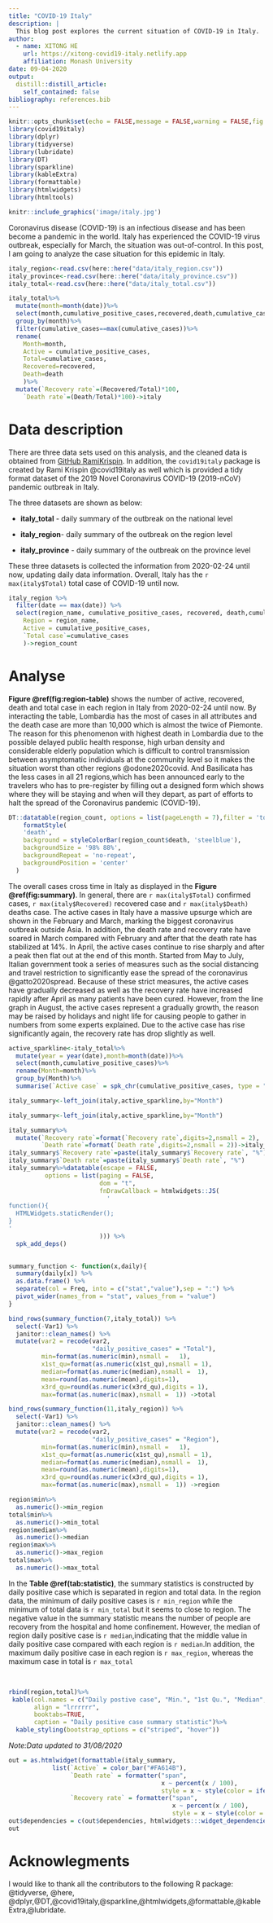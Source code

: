 ```yaml
---
title: "COVID-19 Italy"
description: |
  This blog post explores the current situation of COVID-19 in Italy.
author:
  - name: XITONG HE
    url: https://xitong-covid19-italy.netlify.app
    affiliation: Monash University
date: 09-04-2020
output:
  distill::distill_article:
    self_contained: false
bibliography: references.bib
---
```




```r
knitr::opts_chunk$set(echo = FALSE,message = FALSE,warning = FALSE,fig.align="center")
library(covid19italy)
library(dplyr)
library(tidyverse)
library(lubridate)
library(DT)
library(sparkline)
library(kableExtra)
library(formattable)
library(htmlwidgets)
library(htmltools)
```


```r
knitr::include_graphics('image/italy.jpg')
```

Coronavirus disease (COVID-19) is an infectious disease and has been become a pandemic in the world. Italy has experienced the COVID-19 virus outbreak, especially for March, the situation was out-of-control. In this post, I am going to analyze the case situation for this epidemic in Italy.\


```r
italy_region<-read.csv(here::here("data/italy_region.csv"))
italy_province<-read.csv(here::here("data/italy_province.csv"))
italy_total<-read.csv(here::here("data/italy_total.csv"))

italy_total%>%
  mutate(month=month(date))%>%
  select(month,cumulative_positive_cases,recovered,death,cumulative_cases)%>%
  group_by(month)%>%
  filter(cumulative_cases==max(cumulative_cases))%>%
  rename(
    Month=month,
    Active = cumulative_positive_cases,
    Total=cumulative_cases,
    Recovered=recovered,
    Death=death
    )%>%
  mutate(`Recovery rate`=(Recovered/Total)*100,
    `Death rate`=(Death/Total)*100)->italy
```
# Data description

There are three data sets used on this analysis, and the cleaned data is obtained from [GitHub RamiKrispin](https://github.com/RamiKrispin/covid19Italy). In addition, the `covid19italy` package is created by Rami Krispin @covid19italy as well which is provided a tidy format dataset of the 2019 Novel Coronavirus COVID-19 (2019-nCoV) pandemic outbreak in Italy.\

The three datasets are shown as below:\

-  **italy_total** - daily summary of the outbreak on the national level\

-  **italy_region**- daily summary of the outbreak on the region level\

-  **italy_province** - daily summary of the outbreak on the province level\

These three datasets is collected the information from 2020-02-24 until now, updating daily data information. Overall, Italy has the `r max(italy$Total)` total case of COVID-19 until now. \

```r
italy_region %>% 
  filter(date == max(date)) %>% 
  select(region_name, cumulative_positive_cases, recovered, death,cumulative_cases)%>% rename(
    Region = region_name,
    Active = cumulative_positive_cases,
    `Total case`=cumulative_cases
    )->region_count
```


# Analyse 

**Figure \@ref(fig:region-table)** shows the number of active, recovered, death and total case in each region in Italy from 2020-02-24 until now. By interacting the table, Lombardia has the most of cases in all attributes and the death case are more than 10,000 which is almost the twice of Piemonte. The reason for this phenomenon with highest death in Lombardia due to the possible delayed public health response, high urban density and considerable elderly population which is difficult to control transmission between asymptomatic individuals at the community level so it makes the situation worst than other regions @odone2020covid. And Basilicata has the less cases in all 21 regions,which has been announced early to the travelers who has to pre-register by filling out a designed form which shows where they will be staying and when will they depart, as part of efforts to halt the spread of the Coronavirus pandemic (COVID-19).\


```r

DT::datatable(region_count, options = list(pageLength = 7),filter = 'top')%>%
    formatStyle(
    'death',
    background = styleColorBar(region_count$death, 'steelblue'),
    backgroundSize = '98% 88%',
    backgroundRepeat = 'no-repeat',
    backgroundPosition = 'center'
  ) 
```


The overall cases cross time in Italy as displayed in the **Figure \@ref(fig:summary)**. In general, there are `r max(italy$Total)`  confirmed cases, `r max(italy$Recovered)` recovered case and `r max(italy$Death)` deaths case. The active cases in Italy have a massive upsurge which are shown in the February and March, marking the biggest coronavirus outbreak outside Asia. In addition, the death rate and recovery rate have soared in March compared with February and after that the death rate has stabilized at 14%. In April, the active cases continue to rise sharply and after a peak then flat out at the end of this month. Started from May to July, Italian government took a series of measures such as the social distancing and travel restriction to significantly ease the spread of the coronavirus @gatto2020spread. Because of these strict measures, the active cases have gradually decreased as well as the recovery rate have increased rapidly after April as many patients have been cured. However, from the line graph in August, the active cases represent a gradually growth, the reason may be raised by holidays and night life for causing people to gather in numbers from some experts explained. Due to the active case has rise significantly again, the recovery rate has drop slightly as well.\


```r

active_sparkline<-italy_total%>%
  mutate(year = year(date),month=month(date))%>%
  select(month,cumulative_positive_cases)%>%
  rename(Month=month)%>%
  group_by(Month)%>%
  summarise(`Active case` = spk_chr(cumulative_positive_cases, type = "line")) 

italy_summary<-left_join(italy,active_sparkline,by="Month")

italy_summary<-left_join(italy,active_sparkline,by="Month")

italy_summary%>%
  mutate(`Recovery rate`=format(`Recovery rate`,digits=2,nsmall = 2),
         `Death rate`=format(`Death rate`,digits=2,nsmall = 2))->italy_summary
italy_summary$`Recovery rate`=paste(italy_summary$`Recovery rate`, "%")
italy_summary$`Death rate`=paste(italy_summary$`Death rate`, "%")
italy_summary%>%datatable(escape = FALSE,
          options = list(paging = FALSE,
                         dom = "t",
                         fnDrawCallback = htmlwidgets::JS(
                           '
function(){
  HTMLWidgets.staticRender();
}
'
                         ))) %>% 
  spk_add_deps()
  
```


```r

summary_function <- function(x,daily){
  summary(daily[x]) %>% 
  as.data.frame() %>% 
  separate(col = Freq, into = c("stat","value"),sep = ":") %>% 
  pivot_wider(names_from = "stat", values_from = "value")
}

bind_rows(summary_function(7,italy_total)) %>% 
  select(-Var1) %>% 
  janitor::clean_names() %>% 
  mutate(var2 = recode(var2, 
                       "daily_positive_cases" = "Total"),
         min=format(as.numeric(min),nsmall =   1),
         x1st_qu=format(as.numeric(x1st_qu),nsmall = 1),
         median=format(as.numeric(median),nsmall =  1),
         mean=round(as.numeric(mean),digits=1),
         x3rd_qu=round(as.numeric(x3rd_qu),digits = 1),
         max=format(as.numeric(max),nsmall =  1)) ->total

bind_rows(summary_function(11,italy_region)) %>% 
  select(-Var1) %>% 
  janitor::clean_names() %>% 
  mutate(var2 = recode(var2, 
                       "daily_positive_cases" = "Region"),
         min=format(as.numeric(min),nsmall =   1),
         x1st_qu=format(as.numeric(x1st_qu),nsmall = 1),
         median=format(as.numeric(median),nsmall =  1),
         mean=round(as.numeric(mean),digits=1),
         x3rd_qu=round(as.numeric(x3rd_qu),digits = 1),
         max=format(as.numeric(max),nsmall =  1)) ->region

region$min%>%
  as.numeric()->min_region
total$min%>%
  as.numeric()->min_total
region$median%>%
  as.numeric()->median
region$max%>%
  as.numeric()->max_region
total$max%>%
  as.numeric()->max_total
```

In the **Table \@ref(tab:statistic)**, the summary statistics is constructed by daily positive case which is separated in region and total data. In  the region data, the minimum of daily positive cases is `r min_region` while the minimum of total data is `r min_total` but it seems to close to region. The negative value in the summary statistic means the number of people are recovery from the hospital and home confinement. However, the median of region daily positive case is `r median`,indicating that the middle value in daily positive case compared with each region is `r median`.In addition, the maximum daily positive case in each region is `r max_region`, whereas the maximum case in total is `r max_total` \

<br/>

```r
rbind(region,total)%>%
 kable(col.names = c("Daily postive case", "Min.", "1st Qu.", "Median", "Mean", "3rd Qu.", "Max."),
       align = "lrrrrrr",
       booktabs=TRUE,
       caption = "Daily positive case summary statistic")%>%
  kable_styling(bootstrap_options = c("striped", "hover"))
```





*Note:Data updated to 31/08/2020 *


```r
out = as.htmlwidget(formattable(italy_summary,
            list(`Active` = color_bar("#FA614B"), 
                 `Death rate` = formatter("span", 
                                          x ~ percent(x / 100),
                                          style = x ~ style(color = ifelse(x, 3, "red"))),
                 `Recovery rate` = formatter("span", 
                                             x ~ percent(x / 100),
                                             style = x ~ style(color = ifelse(x, 3, "red"))))))
out$dependencies = c(out$dependencies, htmlwidgets:::widget_dependencies("sparkline", "sparkline"))
out
```


# Acknowlegments

I would like to thank all the contributors to the following R package: @tidyverse, @here, @dplyr,@DT,@covid19italy,@sparkline,@htmlwidgets,@formattable,@kableExtra,@lubridate.
